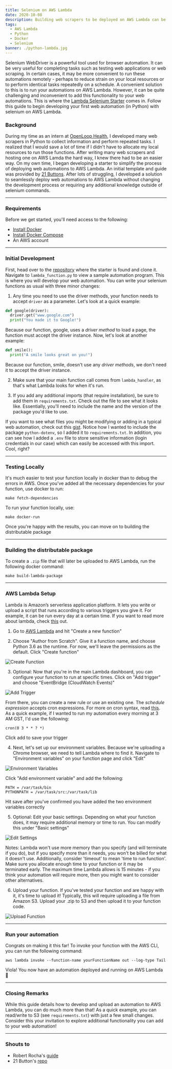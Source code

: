 ```yaml
---
title: Selenium on AWS Lambda 
date: 2020-10-08
description: Building web scrapers to be deployed on AWS Lambda can be challenging. I'll discuss how and why I created a Lambda Selenium Starter and how to use it!
tags:
  - AWS Lambda
  - Python
  - Docker
  - Selenium
banner: ./python-lambda.jpg
---
```


Selenium WebDriver is a powerful tool used for browser automation. It can be very useful for completing tasks such as testing web applications or web scraping. In certain cases, it may be more convenient to run these automations remotely - perhaps to reduce strain on your local resources or to perform identical tasks repeatedly on a schedule. A convenient solution to this is to run your automations on AWS Lambda. However, it can be quite challenging and inconvenient to add this functionality to your web automations. This is where the [Lambda Selenium Starter](https://github.com/OpenLoopHealth/OpenLoopHealth.com) comes in. Follow this guide to begin developing your first web automation (in Python) with selenium on AWS Lambda.

### Background

During my time as an intern at [OpenLoop Health](https://openloophealth.com/), I developed many web scrapers in Python to collect information and perform repeated tasks. I realized that I would save a lot of time if I didn't have to allocate my local resources to run those functions. After writing many web scrapers and hosting one on AWS Lamda the hard way, I knew there had to be an easier way. On my own time, I began developing a starter to simplify the process of deploying web automations to AWS Lambda. An initial template and guide was provided by [21 Buttons](https://github.com/jairovadillo/pychromeless/). After lots of struggling, I developed a solution to seamlessly deploy web automations to AWS Lambda without changing the development process or requiring any additional knowledge outside of selenium commands.  

---

### Requirements

Before we get started, you'll need access to the following:

- [Install Docker](https://docs.docker.com/engine/installation/#get-started)
- [Install Docker Compose](https://docs.docker.com/compose/install/#install-compose)
- An AWS account 

---

### Initial Development

First, head over to the [repository](https://github.com/OpenLoopHealth/lambda-selenium-starter) where the starter is found and clone it. Navigate to `lambda_function.py` to view a sample automation program. This is where you will develop your web automation. You can write your selenium functions as usual with three minor changes: 

1. Any time you need to use the driver methods, your function needs to accept `driver` as a parameter. Let's look at a quick example:

```:title=lambda_function.py {2}
def google(driver):
  driver.get("www.google.com")
  print("You made it to Google!")
```

Because our function, google, uses a *driver method* to load a page, the function must accept the driver instance. Now, let's look at another example:

```:title=lambda_function.py
def smile():
  print("A smile looks great on you!")
```

Because our function, smile, doesn't use any *driver methods*, we don't need it to accept the driver instance. 

2. Make sure that your main function call comes from `lambda_handler`, as that's what Lambda looks for when it's run. 

3. If you add any additional imports (that require installation), be sure to add them in `requirements.txt`. Check out the file to see what it looks like. Essentially, you'll need to include the name and the version of the package you'd like to use.

If you want to see what files you might be modifying or adding in a typical web automation, check out this [gist](https://gist.github.com/noahsb/37f5746ea55f0bc9a9228cea164fec52). Notice how I wanted to include the package `python-dotenv`, so I added it to `requirements.txt`. In addition, you can see how I added a `.env` file to store sensitive information (login credentials in our case) which can easily be accessed with this import. Cool, right?

--- 

### Testing Locally

It's much easier to test your function locally in docker than to debug the errors in AWS. Once you've added all the necessary dependencies for your function, use docker to run:

```noLineNumbers
make fetch-dependencies
```

To run your function locally, use: 

```noLineNumbers
make docker-run
```

Once you're happy with the results, you can move on to building the distributable package

---

### Building the distributable package

To create a `.zip` file that will later be uploaded to AWS Lambda, run the following docker command: 

```noLineNumbers
make build-lambda-package
```

---


### AWS Lambda Setup 

Lambda is Amazon’s serverless application platform. It lets you write or upload a script that runs according to various triggers you give it. For example, it can be run every day at a certain time. If you want to read more about lambda, check [this](https://docs.aws.amazon.com/lambda/latest/dg/welcome.html) out.

1. Go to [AWS Lambda](https://console.aws.amazon.com/lambda/) and hit "Create a new function" 

2. Choose "Author from Scratch". Give it a function name, and choose Python 3.6 as the runtime. For now, we'll leave the permissions as the default. Click "Create function"

![Create Function](./create-function.jpg)

3. Optional: Now that you're in the main Lambda dashboard, you can configure your function to run at specific times. Click on "Add trigger" and choose "EventBridge (CloudWatch Events)"

![Add Trigger](./add-trigger.jpg)

From there, you can create a new rule or use an existing one. The *schedule expression* accepts cron expressions. For more on cron syntax, read [this](https://docs.aws.amazon.com/lambda/latest/dg/tutorial-scheduled-events-schedule-expressions.html). As a quick example, if I wanted to run my automation every morning at 3 AM GST, I'd use the following:

```noLineNumbers
cron(0 3 * * ? *)
```

Click add to save your trigger

4. Next, let's set up our environment variables. Because we're uploading a Chrome browser, we need to tell Lambda where to find it. Navigate to "Environment variables" on your function page and click "Edit"

![Environment Variables](./environment-variables.jpg)

Click "Add environment variable" and add the following:

```
PATH = /var/task/bin
PYTHONPATH = /var/task/src:/var/task/lib
```

Hit save after you've confirmed you have added the two environment variables correctly

5. Optional: Edit your basic settings. Depending on what your function does, it may require additional memory or time to run. You can modify this under "Basic settings"

![Edit Settings](./edit-settings.jpg)

Notes: Lambda won't use more memory than you specify (and will terminate if you do), but if you specify more than it needs, you won't be billed for what it doesn't use. Additionally, consider 'timeout' to mean 'time to run function'. Make sure you allocate enough time to your function or it may be terminated early. The maximum time Lambda allows is 15 minutes - if you think your automation will require more, then you might want to consider other alternatives.

6. Upload your function. If you've tested your function and are happy with it, it's time to upload it! Typically, this will require uploading a file from Amazon S3. Upload your .zip to S3 and then upload it to your function code. 

![Upload Function](./upload-function.jpg)

--- 

### Run your automation

Congrats on making it this far! To invoke your function with the AWS CLI, you can run the following command:

```noLineNumbers
aws lambda invoke --function-name yourFunctionName out --log-type Tail
```

Viola! You now have an automation deployed and running on AWS Lambda 🚀

---

### Closing Remarks

While this guide details how to develop and upload an automation to AWS Lambda, you can do much more than that! As a quick example, you can read/write to S3 (see `requirements.txt`) with just a few small changes. Consider this your invitation to explore additional functionality you can add to your web automation!

---

### Shouts to

- Robert Rocha's [guide](https://robertorocha.info/setting-up-a-selenium-web-scraper-on-aws-lambda-with-python/)
- 21 Button's [repo](https://github.com/jairovadillo/pychromeless)


<CommentBox />
